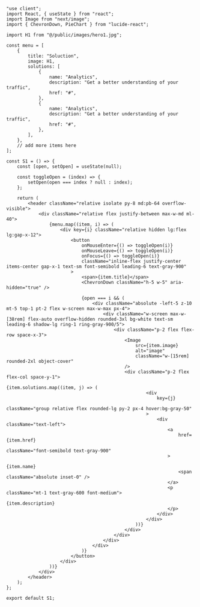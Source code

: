 ```tsx
"use client";
import React, { useState } from "react";
import Image from "next/image";
import { ChevronDown, PieChart } from "lucide-react";

import H1 from "@/public/images/hero1.jpg";

const menu = [
    {
        title: "Soluction",
        image: H1,
        solutions: [
            {
                name: "Analytics",
                description: "Get a better understanding of your traffic",
                href: "#",
            },
            {
                name: "Analytics",
                description: "Get a better understanding of your traffic",
                href: "#",
            },
        ],
    },
    // add more items here
];

const S1 = () => {
    const [open, setOpen] = useState(null);

    const toggleOpen = (index) => {
        setOpen(open === index ? null : index);
    };

    return (
        <header className="relative isolate py-8 md:pb-64 overflow-visible">
            <div className="relative flex justify-between max-w-md ml-40">
                {menu.map((item, i) => (
                    <div key={i} className="relative hidden lg:flex lg:gap-x-12">
                        <button
                            onMouseEnter={() => toggleOpen(i)}
                            onMouseLeave={() => toggleOpen(i)}
                            onFocus={() => toggleOpen(i)}
                            className="inline-flex justify-center items-center gap-x-1 text-sm font-semibold leading-6 text-gray-900"
                        >
                            <span>{item.title}</span>
                            <ChevronDown className="h-5 w-5" aria-hidden="true" />

                            {open === i && (
                                <div className="absolute -left-5 z-10 mt-5 top-1 pt-2 flex w-screen max-w-max px-4">
                                    <div className="w-screen max-w-[38rem] flex-auto overflow-hidden rounded-3xl bg-white text-sm leading-6 shadow-lg ring-1 ring-gray-900/5">
                                        <div className="p-2 flex flex-row space-x-3">
                                            <Image
                                                src={item.image}
                                                alt="image"
                                                className="w-[15rem] rounded-2xl object-cover"
                                            />
                                            <div className="p-2 flex flex-col space-y-1">
                                                {item.solutions.map((item, j) => (
                                                    <div
                                                        key={j}
                                                        className="group relative flex rounded-lg py-2 px-4 hover:bg-gray-50"
                                                    >
                                                        <div className="text-left">
                                                            <a
                                                                href={item.href}
                                                                className="font-semibold text-gray-900"
                                                            >
                                                                {item.name}
                                                                <span className="absolute inset-0" />
                                                            </a>
                                                            <p className="mt-1 text-gray-600 font-medium">
                                                                {item.description}
                                                            </p>
                                                        </div>
                                                    </div>
                                                ))}
                                            </div>
                                        </div>
                                    </div>
                                </div>
                            )}
                        </button>
                    </div>
                ))}
            </div>
        </header>
    );
};

export default S1;
```